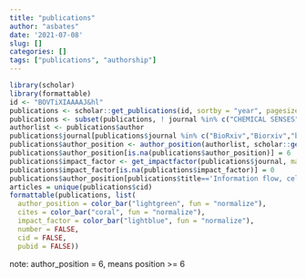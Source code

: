 ```yaml
---
title: "publications"
author: "asbates"
date: '2021-07-08'
slug: []
categories: []
tags: ["publications", "authorship"]
---
```


```r
library(scholar)
library(formattable)
id <- "BOVTiXIAAAAJ&hl"
publications <- scholar::get_publications(id, sortby = "year", pagesize = 100, flush = TRUE)
publications <- subset(publications, ! journal %in% c("CHEMICAL SENSES","University of Cambridge",""))
authorlist <- publications$author
publications$journal[publications$journal %in% c("BioRxiv","Biorxiv","biorxiv")] <- "bioRxiv"
publications$author_position <- author_position(authorlist, scholar::get_profile(id)$name)$Position
publications$author_position[is.na(publications$author_position)] = 6
publications$impact_factor <- get_impactfactor(publications$journal, max.distance = 0.05)$ImpactFactor
publications$impact_factor[is.na(publications$impact_factor)] = 0
publications$author_position[publications$title=='Information flow, cell types and stereotypy in a full olfactory connectome'] = 1
articles = unique(publications$cid)
formattable(publications, list(
  author_position = color_bar("lightgreen", fun = "normalize"),
  cites = color_bar("coral", fun = "normalize"),
  impact_factor = color_bar("lightblue", fun = "normalize"),
  number = FALSE,
  cid = FALSE,
  pubid = FALSE))
```

note: author_position = 6, means position >= 6
